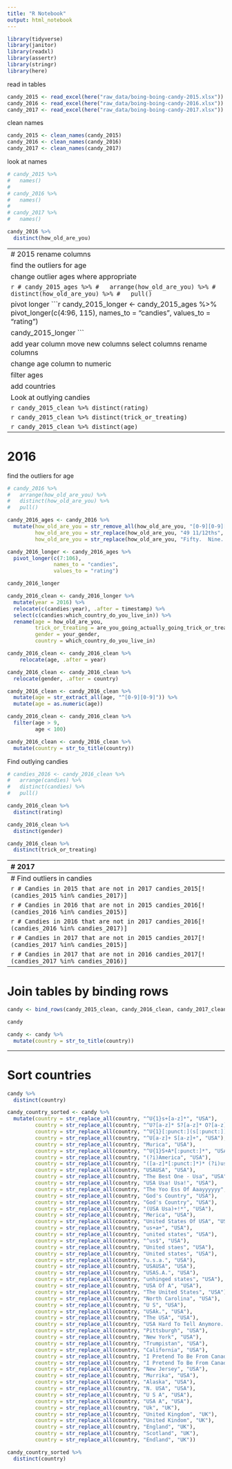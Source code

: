 ```yaml
---
title: "R Notebook"
output: html_notebook
---
```


```r
library(tidyverse)
library(janitor)
library(readxl)
library(assertr)
library(stringr)
library(here)
```
read in tables
```r
candy_2015 <- read_excel(here("raw_data/boing-boing-candy-2015.xlsx"))
candy_2016 <- read_excel(here("raw_data/boing-boing-candy-2016.xlsx"))
candy_2017 <- read_excel(here("raw_data/boing-boing-candy-2017.xlsx"))
```

clean names
```r
candy_2015 <- clean_names(candy_2015)
candy_2016 <- clean_names(candy_2016)
candy_2017 <- clean_names(candy_2017)
```

look at names
```r
# candy_2015 %>%
#   names()
# 
# candy_2016 %>% 
#   names()
# 
# candy_2017 %>% 
#   names()
```


```r
candy_2016 %>% 
  distinct(how_old_are_you)
```


--------------------------------------------------------------------------------
# 2015
rename columns
```r
candy_2015 <- candy_2015 %>% 
  rename(boxo_raisins = box_o_raisins,
         hersheys_kisses = hershey_s_kissables,
         licorice_yes_black = licorice)
```


find the outliers for age
```r
# candy_2015 %>% 
#   arrange(how_old_are_you) %>% 
#   distinct(how_old_are_you) %>% 
#   pull()
```


change outlier ages where appropriate
```r
candy_2015_ages <- candy_2015 %>% 
  mutate(how_old_are_you = str_remove_all(how_old_are_you, "[0-9][0-9][0-9]"),
         how_old_are_you = str_remove_all(how_old_are_you, "3.14%"),
         how_old_are_you = str_replace(how_old_are_you, ">39", "39"),
         how_old_are_you = str_replace(how_old_are_you, "７１＋", "71"),
         how_old_are_you = str_replace(how_old_are_you, "Good Lord!  I'm 43!", "43"))
```

```r
# candy_2015_ages %>%
#   arrange(how_old_are_you) %>%
#   distinct(how_old_are_you) %>%
#   pull()
```


pivot longer
```r
candy_2015_longer <- candy_2015_ages %>% 
  pivot_longer(c(4:96, 115),
               names_to = "candies",
               values_to = "rating")

candy_2015_longer
```


add year column
move new columns
select columns
rename columns
```r
candy_2015_clean <- candy_2015_longer %>% 
  mutate(year = 2015) %>% 
  relocate(c(candies:year), .after = timestamp) %>% 
  select(c(candies:are_you_going_actually_going_trick_or_treating_yourself)) %>% 
  rename(age = how_old_are_you,
         trick_or_treating = are_you_going_actually_going_trick_or_treating_yourself)
```



change age column to numeric
```r
candy_2015_clean <- candy_2015_clean %>% 
  mutate(age = str_extract_all(age, "^[0-9][0-9]")) %>% 
  mutate(age = as.numeric(age))
```


filter ages
```r
candy_2015_clean <- candy_2015_clean %>% 
  filter(age > 9,
         age < 100)
```

add countries
```r
candy_2015_clean <- candy_2015_clean %>% 
  mutate(country = "",
         country = na_if(country, ""),
         gender = "",
         gender = na_if(gender, ""))
```

Look at outlying candies
```r
# candies_2015 <- candy_2015_clean %>%
#   arrange(candies) %>% 
#   distinct(candies) %>% 
#   pull()
```

```r
candy_2015_clean %>% 
  distinct(rating)
```

```r
candy_2015_clean %>% 
  distinct(trick_or_treating)
```

```r
candy_2015_clean %>% 
  distinct(age)
```



--------------------------------------------------------------------------------

# 2016

find the outliers for age
```r
# candy_2016 %>%
#   arrange(how_old_are_you) %>%
#   distinct(how_old_are_you) %>%
#   pull()
```


```r
candy_2016_ages <- candy_2016 %>% 
  mutate(how_old_are_you = str_remove_all(how_old_are_you, "[0-9][0-9][0-9]"),
         how_old_are_you = str_replace(how_old_are_you, "49 11/12ths", "49"),
         how_old_are_you = str_replace(how_old_are_you, "Fifty.  Nine.  Ish.", "59"))
```



```r
candy_2016_longer <- candy_2016_ages %>% 
  pivot_longer(c(7:106),
               names_to = "candies",
               values_to = "rating")

candy_2016_longer
```

```r
candy_2016_clean <- candy_2016_longer %>% 
  mutate(year = 2016) %>% 
  relocate(c(candies:year), .after = timestamp) %>% 
  select(c(candies:which_country_do_you_live_in)) %>% 
  rename(age = how_old_are_you,
         trick_or_treating = are_you_going_actually_going_trick_or_treating_yourself,
         gender = your_gender,
         country = which_country_do_you_live_in)
```


```r
candy_2016_clean <- candy_2016_clean %>% 
    relocate(age, .after = year)

candy_2016_clean <- candy_2016_clean %>% 
  relocate(gender, .after = country)
```


```r
candy_2016_clean <- candy_2016_clean %>% 
  mutate(age = str_extract_all(age, "^[0-9][0-9]")) %>% 
  mutate(age = as.numeric(age))
```

```r
candy_2016_clean <- candy_2016_clean %>% 
  filter(age > 9,
         age < 100)
```

```r
candy_2016_clean <- candy_2016_clean %>% 
  mutate(country = str_to_title(country))
```


Find outlying candies
```r
# candies_2016 <- candy_2016_clean %>% 
#   arrange(candies) %>% 
#   distinct(candies) %>% 
#   pull()
```

```r
candy_2016_clean %>% 
  distinct(rating)
```

```r
candy_2016_clean %>% 
  distinct(gender)
```

```r
candy_2016_clean %>% 
  distinct(trick_or_treating)
```


--------------------------------------------------------------------------------
# 2017

```r
candy_2017 <- candy_2017 %>% 
  rename_with(~ gsub("^q[0-9]_", "", .x))

candy_2017 <- candy_2017 %>% 
  rename_with(~str_replace(., "^", "x"), .cols = starts_with("100"))

candy_2017 <- candy_2017 %>% 
  rename(anonymous_brown_globs_that_come_in_black_and_orange_wrappers = anonymous_brown_globs_that_come_in_black_and_orange_wrappers_a_k_a_mary_janes)
```


find the outliers for age
```r
candy_2017 %>%
  arrange(age) %>%
  distinct(age) %>%
  pull()
```


```r
candy_2017_ages <- candy_2017 %>% 
  mutate(age = str_remove_all(age, "[0-9][0-9][0-9]"),
         age = str_replace(age, "45-55", "50"),
         age = str_replace(age, "24-50", "37"),
         age = str_replace(age, "sixty-nine", "69"))
```


```r
candy_2017_longer <- candy_2017_ages %>% 
  pivot_longer(c(7:109),
               names_to = "candies",
               values_to = "rating")

candy_2017_longer
```

```r
candy_2017_clean <- candy_2017_longer %>% 
  mutate(year = 2017) %>% 
  relocate(c(candies:year), .after = internal_id) %>% 
  select(c(candies:country)) %>% 
  rename(trick_or_treating = going_out)
```


```r
candy_2017_clean <- candy_2017_clean %>% 
  relocate(age, .after = year)

candy_2017_clean <- candy_2017_clean %>% 
  relocate(gender, .after = country)
```


```r
candy_2017_clean <- candy_2017_clean %>% 
  mutate(age = str_extract_all(age, "^[0-9][0-9]")) %>% 
  mutate(age = as.numeric(age))
```

```r
candy_2017_clean <- candy_2017_clean %>% 
  filter(age > 9,
         age < 100)
```


```r
candies_2017 <- candy_2017_clean %>%
  arrange(candies) %>% 
  distinct(candies) %>% 
  pull()
```



--------------------------------------------------------------------------------
# Find outliers in candies
```r
# Candies in 2015 that are not in 2016
candies_2015[!(candies_2015 %in% candies_2016)]
```

```r
# Candies in 2015 that are not in 2017
candies_2015[!(candies_2015 %in% candies_2017)]
```


```r
# Candies in 2016 that are not in 2015
candies_2016[!(candies_2016 %in% candies_2015)]
```

```r
# Candies in 2016 that are not in 2017
candies_2016[!(candies_2016 %in% candies_2017)]
```



```r
# Candies in 2017 that are not in 2015
candies_2017[!(candies_2017 %in% candies_2015)]
```

```r
# Candies in 2017 that are not in 2016
candies_2017[!(candies_2017 %in% candies_2016)]
```

--------------------------------------------------------------------------------
# Join tables by binding rows

```r
candy <- bind_rows(candy_2015_clean, candy_2016_clean, candy_2017_clean)

candy
```


```r
candy <- candy %>% 
  mutate(country = str_to_title(country))
```

--------------------------------------------------------------------------------
# Sort countries

```r
candy %>% 
  distinct(country)
```

```r
candy_country_sorted <- candy %>% 
  mutate(country = str_replace_all(country, "^U{1}s+[a-z]*", "USA"),
         country = str_replace_all(country, "^U?[a-z]* S?[a-z]* O?[a-z]* A?[a-z]*", "USA"),
         country = str_replace_all(country, "^U{1}[:punct:](s[:punct:])*(a[:punct:])*", "USA"),
         country = str_replace_all(country, "^U[a-z]+ S[a-z]+", "USA"),
         country = str_replace_all(country, "Murica", "USA"),
         country = str_replace_all(country, "^U{1}S+A*[:punct:]*", "USA"),
         country = str_replace_all(country, "(?i)America", "USA"),
         country = str_replace_all(country, "([a-z]*[:punct:]*)* (?i)usa ([a-z]*[:punct:]*)*", "USA"),
         country = str_replace_all(country, "USAUSA", "USA"),
         country = str_replace_all(country, "The Best One - Usa", "USA"),
         country = str_replace_all(country, "USA Usa! Usa!", "USA"),
         country = str_replace_all(country, "The Yoo Ess Of Aaayyyyyy", "USA"),
         country = str_replace_all(country, "God's Country", "USA"),
         country = str_replace_all(country, "God's Country", "USA"),
         country = str_replace_all(country, "(USA Usa)+!*", "USA"),
         country = str_replace_all(country, "Merica", "USA"),
         country = str_replace_all(country, "United States Of USA", "USA"),
         country = str_replace_all(country, "us+a+", "USA"),
         country = str_replace_all(country, "united states", "USA"),
         country = str_replace_all(country, "^us$", "USA"),
         country = str_replace_all(country, "United staes", "USA"),
         country = str_replace_all(country, "United states", "USA"),
         country = str_replace_all(country, "u.s.a.", "USA"),
         country = str_replace_all(country, "USAUSA", "USA"),
         country = str_replace_all(country, "USAS.A.", "USA"),
         country = str_replace_all(country, "unhinged states", "USA"),
         country = str_replace_all(country, "USA Of A", "USA"),
         country = str_replace_all(country, "The United States", "USA"),
         country = str_replace_all(country, "North Carolina", "USA"),
         country = str_replace_all(country, "U S", "USA"),
         country = str_replace_all(country, "USAk.", "USA"),
         country = str_replace_all(country, "The USA", "USA"),
         country = str_replace_all(country, "USA Hard To Tell Anymore..", "USA"),
         country = str_replace_all(country, "Pittsburgh", "USA"),
         country = str_replace_all(country, "New York", "USA"),
         country = str_replace_all(country, "Trumpistan", "USA"),
         country = str_replace_all(country, "California", "USA"),
         country = str_replace_all(country, "I Pretend To Be From Canada, But I Am Really From The United States.", "USA"),
         country = str_replace_all(country, "I Pretend To Be From Canada, But I Am Really From USA.", "USA"),
         country = str_replace_all(country, "New Jersey", "USA"),
         country = str_replace_all(country, "Murrika", "USA"),
         country = str_replace_all(country, "Alaska", "USA"),
         country = str_replace_all(country, "N. USA", "USA"),
         country = str_replace_all(country, "U S A", "USA"),
         country = str_replace_all(country, "USA A", "USA"),
         country = str_replace_all(country, "Uk", "UK"),
         country = str_replace_all(country, "United Kingdom", "UK"),
         country = str_replace_all(country, "United Kindom", "UK"),
         country = str_replace_all(country, "England", "UK"),
         country = str_replace_all(country, "Scotland", "UK"),
         country = str_replace_all(country, "Endland", "UK"))
```



```r
candy_country_sorted %>% 
  distinct(country)
```



